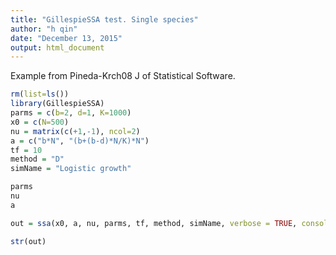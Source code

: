 ```yaml
---
title: "GillespieSSA test. Single species"
author: "h qin"
date: "December 13, 2015"
output: html_document
---
```


Example from Pineda-Krch08 J of Statistical Software. 
```r
rm(list=ls())
library(GillespieSSA)
parms = c(b=2, d=1, K=1000)
x0 = c(N=500)
nu = matrix(c(+1,-1), ncol=2)
a = c("b*N", "(b+(b-d)*N/K)*N")
tf = 10
method = "D"
simName = "Logistic growth"
```

```r
parms
nu 
a
```


```r
out = ssa(x0, a, nu, parms, tf, method, simName, verbose = TRUE, consoleInterval = 1)
```

```r
str(out)
```




